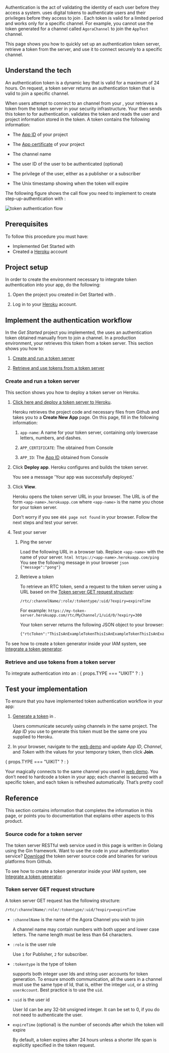 
Authentication is the act of validating the identity of each user before they access a system. <Vg k="COMPANY" /> uses digital tokens to authenticate users and their privileges before they access <Vg k="AGORA_BACKEND" /> to join <Vpd k="NAME"/>. Each token is valid for a limited period and works only for a specific channel. For example, you cannot use the token generated for a channel called `AgoraChannel` to join the `AppTest` channel.

This page shows you how to quickly set up an authentication token server, retrieve a token from the server, and use it to connect securely to a specific <Vpd k="NAME"/> channel.

## Understand the tech

An authentication token is a dynamic key that is valid for a maximum of 24 hours. On request, a token server returns an authentication token that is valid to join a specific channel.

When users attempt to connect to an <Vg k="COMPANY" /> channel from your <Vpl k="CLIENT" />, your <Vpl k="CLIENT" /> retrieves a token from the token server in your security infrastructure. Your <Vpl k="CLIENT" /> then sends this token to <Vg k="AGORA_BACKEND" /> for authentication. <Vg k="AGORA_BACKEND" /> validates the token and reads the user and project information stored in the token. A token contains the following information:


-   The [App ID](../reference/manage-agora-account#get-the-app-id) of your <Vg k="COMPANY" /> project

-   The [App certificate](../reference/manage-agora-account#get-the-app-certificate) of your <Vg k="COMPANY" /> project

-   The channel name

-   The user ID of the user to be authenticated (optional)

-   The privilege of the user, either as a publisher or a subscriber

-   The Unix timestamp showing when the token will expire

The following figure shows the call flow you need to implement to create step-up-authentication with <Vg k="COMPANY" /> <Vpd k="NAME"/>:

![token authentication flow](/images/video-sdk/authentication-logic.svg)

## Prerequisites

To follow this procedure you must have:

-   Implemented <Link to="../get-started/get-started-sdk?platform={{platform.PATH}}">Get Started with <Vpd k="NAME"/></Link>
-   Created a [Heroku](https://www.heroku.com/) account

## Project setup

In order to create the environment necessary to integrate token authentication into your app, do the following:

1.  Open the project you created in <Link to="../get-started/get-started-sdk?platform={{platform.PATH}}">Get Started with <Vpd k="NAME"/></Link>.

2.  Log in to your [Heroku](https://www.heroku.com/) account.

## Implement the authentication workflow

In the *Get Started* project you implemented, the <Vpl k="CLIENT" /> uses an authentication token obtained manually from <Vg k="CONSOLE" /> to join a channel. In a production environment, your <Vpl k="CLIENT" /> retrieves this token from a token server. This section shows you how to:

1.  [Create and run a token server](#create-and-run-a-token-server)

2.  [Retrieve and use tokens from a token server](#retrieve-and-use-tokens-from-a-token-server)

### Create and run a token server

This section shows you how to deploy a token server on Heroku.

1.  [Click here and deploy a token server to Heroku](https://www.heroku.com/deploy/?template=https://github.com/AgoraIO-Community/agora-token-service).

    Heroku retrieves the project code and necessary files from Github and takes you to a **Create New App** page. On this page, fill in the following information:

    1.  `app-name`: A name for your token server, containing only lowercase letters, numbers, and dashes.

    2.  `APP_CERTIFICATE`: The <Vg k="APP-CERTIFICATE-LINK" /> obtained from <Vg k="COMPANY" /> Console

    3.  `APP_ID`: The [App ID](../reference/manage-agora-account#get-the-app-id) obtained from <Vg k="COMPANY" /> Console

2.  Click **Deploy app**. Heroku configures and builds the token server.

    You see a message 'Your app was successfully deployed.'

3.  Click **View**.

    Heroku opens the token server URL in your browser. The URL is of the form `<app-name>.herokuapp.com` where `<app-name>` is the name you chose for your token server.

    Don’t worry if you see `404 page not found` in your browser. Follow the next steps and test your server.

4.  Test your server

    1.  Ping the server

        Load the following URL in a browser tab. Replace `<app-name>` with the name of your server.
            ``` html
            https://<app-name>.herokuapp.com/ping
            ```
        You see the following message in your browser
            ``` json
            {"message":"pong"}
            ```
      2.  Retrieve a token

            To retrieve an RTC token, send a request to the token server using a URL based on the [Token server GET request structure](#token-server-get-request-structure):

            ``` html
            /rtc/:channelName/:role/:tokentype/:uid/?expiry=expireTime
            ```

            For example: `https://my-token-server.herokuapp.com/rtc/MyChannel/1/uid/0/?expiry=300`

            Your token server returns the following JSON object to your browser:

            ``` html
            {"rtcToken":"ThisIsAnExampleTokenThisIsAnExampleTokenThisIsAnExampleTokenThisIsAnExampleTokenThisIsAnExampleToken"}
            ```
To see how to create a token generator inside your IAM system, see [Integrate a token generator](../develop/integrate-token-generation).

### Retrieve and use tokens from a token server

To integrate authentication into an <Vpl k="CLIENT" />:
{ props.TYPE === "UIKIT" ? <ProjectImplementUIKit /> : <ProjectImplement /> }


## Test your implementation

To ensure that you have implemented <Vg k="COMPANY" /> token authentication workflow in your app:

1.  [Generate a token](../reference/manage-agora-account#generate-a-temporary-token) in <Vg k="CONSOLE" />.

    Users communicate securely using channels in the same project. The *App ID* you use to generate this token must be the same one you supplied to Heroku.

2. In your browser, navigate to the [<Vg k="COMPANY" /> web demo](https://webdemo.agora.io/agora-web-showcase/examples/Agora-Web-Tutorial-1to1-Web/) and update _App ID_, _Channel_, and _Token_ with the values for your temporary token, then click **Join**.

{ props.TYPE === "UIKIT" ? <ProjectTestUIKit /> : <ProjectTest /> }

Your <Vpl k="PLATFORM" /> <Vpl k="CLIENT" /> magically connects to the same channel you used in [<Vg k="COMPANY" /> web demo](https://webdemo.agora.io/agora-web-showcase/examples/Agora-Web-Tutorial-1to1-Web/). You don’t need to hardcode a token in your app; each channel is secured with a specific token, and each token is refreshed automatically. That’s pretty cool!

## Reference

This section contains information that completes the information in this page, or points you to documentation that explains other aspects to this product.

### Source code for a token server

The token server RESTful web service used in this page is written in Golang using the Gin framework. Want to use the code in your authentication service? [Download](https://github.com/AgoraIO-Community/agora-token-service/releases/tag/v1.1.1) the token server source code and binaries for various platforms from Github.

To see how to create a token generator inside your IAM system, see [Integrate a token generator](../develop/integrate-token-generation).

### Token server GET request structure

A token server GET request has the following structure:

``` html
/rtc/:channelName/:role/:tokentype/:uid/?expiry=expireTime
```

-   `:channelName` is the name of the Agora Channel you wish to join

    A channel name may contain numbers with both upper and lower case letters. The name length must be less than 64 characters.

-   `:role` is the user role

    Use `1` for Publisher, `2` for subscriber.

-   `:tokentype` is the type of token

    <Vg k="AGORA_BACKEND" /> supports both integer user Ids and string user accounts for token generation. To ensure smooth communication, all the users in a channel must use the same type of Id, that is, either the integer `uid`, or a string `userAccount`. Best practice is to use the `uid`.

-   `:uid` is the user id

    User Id can be any 32-bit unsigned integer. It can be set to 0, if you do not need to authenticate the user.

-   `expireTime` (optional) is the number of seconds after which the token will expire

    By default, a token expires after 24 hours unless a shorter life span is explicitly specified in the token request.

<Reference />